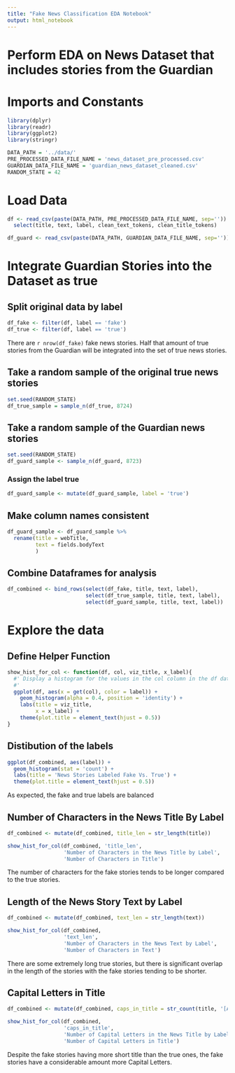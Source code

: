 ```yaml
---
title: "Fake News Classification EDA Notebook"
output: html_notebook
---
```


# Perform EDA on News Dataset that includes stories from the Guardian

# Imports and Constants
```r
library(dplyr)
library(readr)
library(ggplot2)
library(stringr)

DATA_PATH = '../data/'
PRE_PROCESSED_DATA_FILE_NAME = 'news_dataset_pre_processed.csv'
GUARDIAN_DATA_FILE_NAME = 'guardian_news_dataset_cleaned.csv'
RANDOM_STATE = 42
```

# Load Data
```r
df <- read_csv(paste(DATA_PATH, PRE_PROCESSED_DATA_FILE_NAME, sep='')) %>%
  select(title, text, label, clean_text_tokens, clean_title_tokens)

df_guard <- read_csv(paste(DATA_PATH, GUARDIAN_DATA_FILE_NAME, sep=''))
```
# Integrate Guardian Stories into the Dataset as true

## Split original data by label
```r
df_fake <- filter(df, label == 'fake')
df_true <- filter(df, label == 'true')
```
There are `r nrow(df_fake)` fake news stories.
Half that amount of true stories from the Guardian will be integrated into the set of true news stories.

## Take a random sample of the original true news stories
```r
set.seed(RANDOM_STATE)
df_true_sample = sample_n(df_true, 8724)
```
## Take a random sample of the Guardian news stories
```r
set.seed(RANDOM_STATE)
df_guard_sample <- sample_n(df_guard, 8723)
```
### Assign the label true
```r
df_guard_sample <- mutate(df_guard_sample, label = 'true') 
```
## Make column names consistent
```r
df_guard_sample <- df_guard_sample %>%
  rename(title = webTitle,
         text = fields.bodyText
         )
```
## Combine Dataframes for analysis
```r
df_combined <- bind_rows(select(df_fake, title, text, label),
                         select(df_true_sample, title, text, label),
                         select(df_guard_sample, title, text, label))
```
# Explore the data

## Define Helper Function
```r
show_hist_for_col <- function(df, col, viz_title, x_label){
  #' Display a histogram for the values in the col column in the df dataframe
  #' 
  ggplot(df, aes(x = get(col), color = label)) +
    geom_histogram(alpha = 0.4, position = 'identity') +
    labs(title = viz_title,
         x = x_label) +
    theme(plot.title = element_text(hjust = 0.5))
}
```





## Distibution of the labels

```r
ggplot(df_combined, aes(label)) +
  geom_histogram(stat = 'count') +
  labs(title = 'News Stories Labeled Fake Vs. True') +
  theme(plot.title = element_text(hjust = 0.5))
```
As expected, the fake and true labels are balanced

## Number of Characters in the News Title By Label
```r
df_combined <- mutate(df_combined, title_len = str_length(title))

show_hist_for_col(df_combined, 'title_len',
                  'Number of Characters in the News Title by Label',
                  'Number of Characters in Title')
```
The number of characters for the fake stories tends to be longer compared to the true stories.

## Length of the News Story Text by Label
```r
df_combined <- mutate(df_combined, text_len = str_length(text))

show_hist_for_col(df_combined, 
                  'text_len', 
                  'Number of Characters in the News Text by Label', 
                  'Number of Characters in Text')
```

There are some extremely long true stories, but there is significant overlap in the length of the stories with the fake stories tending to be shorter.

## Capital Letters in Title
```r
df_combined <- mutate(df_combined, caps_in_title = str_count(title, '[A-Z]'))

show_hist_for_col(df_combined, 
                  'caps_in_title', 
                  'Number of Capital Letters in the News Title by Label',
                  'Number of Capital Letters in Title')
```
Despite the fake stories having more short title than the true ones, the fake stories have a considerable amount more Capital Letters.

